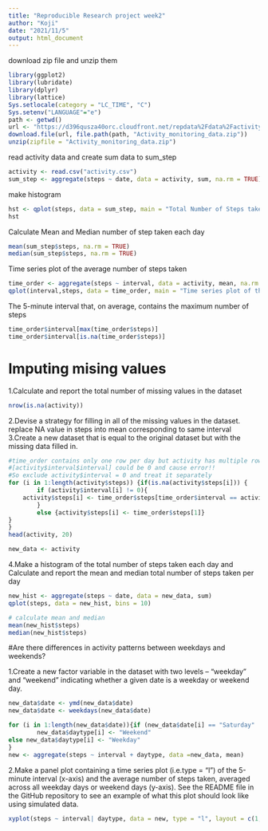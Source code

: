 ```yaml
---
title: "Reproducible Research project week2"
author: "Koji"
date: "2021/11/5"
output: html_document
---
```


download zip file and unzip them
```r
library(ggplot2)
library(lubridate)
library(dplyr)
library(lattice)
Sys.setlocale(category = "LC_TIME", "C")
Sys.setenv("LANGUAGE"="e")
path <- getwd()
url <- "https://d396qusza40orc.cloudfront.net/repdata%2Fdata%2Factivity.zip"
download.file(url, file.path(path, "Activity_monitoring_data.zip"))
unzip(zipfile = "Activity_monitoring_data.zip")
```
read activity data and create sum data to sum_step
```r
activity <- read.csv("activity.csv")
sum_step <- aggregate(steps ~ date, data = activity, sum, na.rm = TRUE)
```
make histogram 
```r
hst <- qplot(steps, data = sum_step, main = "Total Number of Steps taken each day", bins = 10)
hst
```

Calculate Mean and Median number of step taken each day
```r
mean(sum_step$steps, na.rm = TRUE)
median(sum_step$steps, na.rm = TRUE)
```
Time series plot of the average number of steps taken
```r
time_order <- aggregate(steps ~ interval, data = activity, mean, na.rm = TRUE)
qplot(interval,steps, data = time_order, main = "Time series plot of the average number of steps taken", xlab = "5 min Interval", ylab = "The number of steps",geom = "line")
```

The 5-minute interval that, on average, contains the maximum number of steps
```r
time_order$interval[max(time_order$steps)]
time_order$interval[is.na(time_order$steps)]
```
# Imputing mising values
1.Calculate and report the total number of missing values in the dataset
```r
nrow(is.na(activity))
```

2.Devise a strategy for filling in all of the missing values in the dataset.
replace NA value in steps into mean corresponding to same interval
3.Create a new dataset that is equal to the original dataset but with the missing data filled in.
```r
#time_order contains only one row per day but activity has multiple rows
#[activity$interval$interval] could be 0 and cause error!!
#So exclude activity$interval = 0 and treat it separately
for (i in 1:length(activity$steps)) {if(is.na(activity$steps[i])) {
        if (activity$interval[i] != 0){
    activity$steps[i] <- time_order$steps[time_order$interval == activity$interval[i]]
        }
        else {activity$steps[i] <- time_order$steps[1]}
}
}
head(activity, 20)

new_data <- activity
```

4.Make a histogram of the total number of steps taken each day and Calculate and report the mean and median total number of steps taken per day
```r
new_hist <- aggregate(steps ~ date, data = new_data, sum)
qplot(steps, data = new_hist, bins = 10)

# calculate mean and median
mean(new_hist$steps)
median(new_hist$steps)
```
#Are there differences in activity patterns between weekdays and weekends?

1.Create a new factor variable in the dataset with two levels – “weekday” and “weekend” indicating whether a given date is a weekday or weekend day.

```r
new_data$date <- ymd(new_data$date)
new_data$date <- weekdays(new_data$date)

for (i in 1:length(new_data$date)){if (new_data$date[i] == "Saturday" || new_data$date[i] == "Sunday")
        new_data$daytype[i] <- "Weekend"
else new_data$daytype[i] <- "Weekday"
}
new <- aggregate(steps ~ interval + daytype, data =new_data, mean)

```

2.Make a panel plot containing a time series plot (i.e.type = "l") of the 5-minute interval (x-axis) and the average number of steps taken, averaged across all weekday days or weekend days (y-axis). See the README file in the GitHub repository to see an example of what this plot should look like using simulated data.
```r

xyplot(steps ~ interval| daytype, data = new, type = "l", layout = c(1,2), ylab = "The number of steps", xlab = "5 min Interval")

```